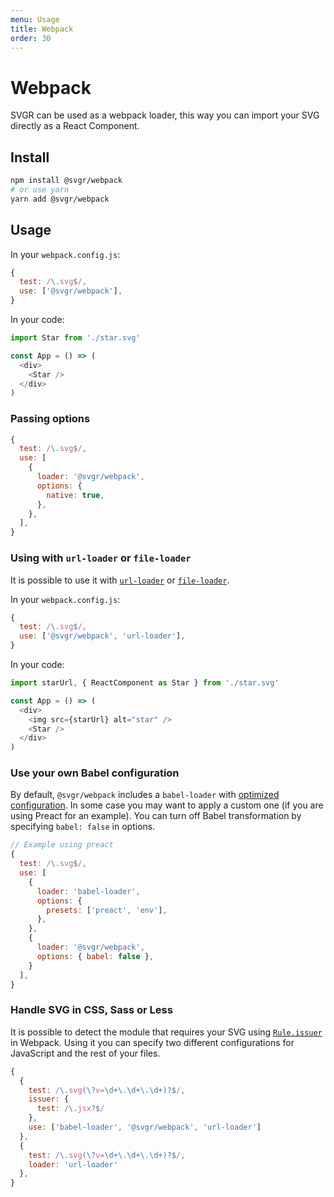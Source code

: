 ```yaml
---
menu: Usage
title: Webpack
order: 30
---
```


# Webpack

SVGR can be used as a webpack loader, this way you can import your SVG directly as a React Component.

## Install

```bash
npm install @svgr/webpack
# or use yarn
yarn add @svgr/webpack
```

## Usage

In your `webpack.config.js`:

```js
{
  test: /\.svg$/,
  use: ['@svgr/webpack'],
}
```

In your code:

```js
import Star from './star.svg'

const App = () => (
  <div>
    <Star />
  </div>
)
```

### Passing options

```js
{
  test: /\.svg$/,
  use: [
    {
      loader: '@svgr/webpack',
      options: {
        native: true,
      },
    },
  ],
}
```

### Using with `url-loader` or `file-loader`

It is possible to use it with [`url-loader`](https://github.com/webpack-contrib/url-loader) or [`file-loader`](https://github.com/webpack-contrib/file-loader).

In your `webpack.config.js`:

```js
{
  test: /\.svg$/,
  use: ['@svgr/webpack', 'url-loader'],
}
```

In your code:

```js
import starUrl, { ReactComponent as Star } from './star.svg'

const App = () => (
  <div>
    <img src={starUrl} alt="star" />
    <Star />
  </div>
)
```

### Use your own Babel configuration

By default, `@svgr/webpack` includes a `babel-loader` with [optimized configuration](https://github.com/smooth-code/svgr/blob/master/packages/webpack/src/index.js). In some case you may want to apply a custom one (if you are using Preact for an example). You can turn off Babel transformation by specifying `babel: false` in options.

```js
// Example using preact
{
  test: /\.svg$/,
  use: [
    {
      loader: 'babel-loader',
      options: {
        presets: ['preact', 'env'],
      },
    },
    {
      loader: '@svgr/webpack',
      options: { babel: false },
    }
  ],
}
```

### Handle SVG in CSS, Sass or Less

It is possible to detect the module that requires your SVG using [`Rule.issuer`](https://webpack.js.org/configuration/module/#rule-issuer) in Webpack. Using it you can specify two different configurations for JavaScript and the rest of your files.

```js
{
  {
    test: /\.svg(\?v=\d+\.\d+\.\d+)?$/,
    issuer: {
      test: /\.jsx?$/
    },
    use: ['babel-loader', '@svgr/webpack', 'url-loader']
  },
  {
    test: /\.svg(\?v=\d+\.\d+\.\d+)?$/,
    loader: 'url-loader'
  },
}
```
